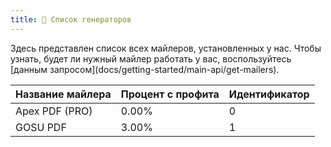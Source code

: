```yaml
---
title: 💾 Список генераторов
---
```


<Note type="note" title="Note">
  Здесь представлен список всех майлеров, установленных у нас. Чтобы узнать, будет ли нужный майлер работать у вас, воспользуйтесь [данным запросом](docs/getting-started/main-api/get-mailers).
</Note>

| **Название майлера**          | **Процент с профита**                           | **Идентификатор**                               |
|-------------------------------|-------------------------------------------------|-------------------------------------------------|
| Apex PDF (PRO)                | 0.00%                                           | 0                                               |
| GOSU PDF                      | 3.00%                                           | 1                                               |